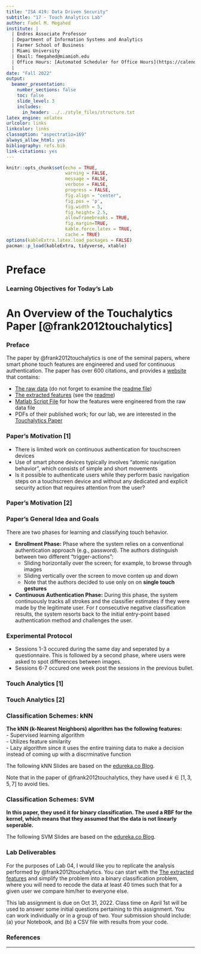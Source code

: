 ```yaml
---
title: "ISA 419: Data Driven Security"
subtitle: "17 - Touch Analytics Lab"
author: Fadel M. Megahed
institute: |
  | Endres Associate Professor
  | Department of Information Systems and Analytics
  | Farmer School of Business
  | Miami University
  | Email: fmegahed@miamioh.edu
  | Office Hours: [Automated Scheduler for Office Hours](https://calendly.com/fmegahed)
  | 
date: "Fall 2022"
output:
  beamer_presentation:
    number_sections: false
    toc: false
    slide_level: 3
    includes: 
      in_header: ../../style_files/structure.txt
latex_engine: xelatex
urlcolor: links
linkcolor: links
classoption: "aspectratio=169"
always_allow_html: yes
bibliography: refs.bib
link-citations: yes
---
```


```r
knitr::opts_chunk$set(echo = TRUE,
                      warning = FALSE,
                      message = FALSE,
                      verbose = FALSE,
                      progress = FALSE,
                      fig.align = "center",
                      fig.pos = 'p',
                      fig.width = 5,
                      fig.height= 2.5,
                      allowframebreaks = TRUE,
                      fig.margin=TRUE,
                      kable.force.latex = TRUE,
                      cache = TRUE)
options(kableExtra.latex.load_packages = FALSE)
pacman::p_load(kableExtra, tidyverse, xtable)
```

# Preface 

### Learning Objectives for Today's Lab

\begin{block}{\textbf{Objectives}}
  \begin{itemize}
    \item \textbf{Examine an Android Phone's behavioral touch feature dataset}
    \item \textbf{Replicate the analysis performed by a InfoSec research paper}
    \item \textbf{Report the code and results in an understandable manner to a general audience}
  \end{itemize}
\end{block}


# An Overview of the Touchalytics Paper [@frank2012touchalytics]

### Preface

The paper by @frank2012touchalytics is one of the seminal papers, where smart phone touch features are engineered and used for continuous authentication. The paper has over 600 citations, and provides a [website](http://www.mariofrank.net/touchalytics/) that contains:  

  - [The raw data](http://www.mariofrank.net/touchalytics/data.zip) (do not forget to examine the [readme file](http://www.mariofrank.net/touchalytics/readme_data.txt))  
  - [The extracted features](http://www.mariofrank.net/touchalytics/features.zip) (see the [readme](http://www.mariofrank.net/touchalytics/readme_features.txt))    
  - [Matlab Script File](http://www.mariofrank.net/touchalytics/extractFeatures.m) for how the features were engineered from the raw data file  
  - PDFs of their published work; for our lab, we are interested in the [Touchalytics Paper](http://www.mariofrank.net/paper/touchalytics.pdf)
  

### Paper's Motivation [1]

  - There is limited work on continuous authentication for touchscreen devices  
  - Use of smart phone devices typically involves "atomic navigation behavior", which consists of simple and short movements  
  - Is it possible to authenticate users while they perform basic navigation steps on a touchscreen device and without any dedicated
and explicit security action that requires attention from the user?


### Paper's Motivation [2]

\begin{figure}
\centering
\includegraphics[width=\textwidth, height=0.75\textheight, keepaspectratio]{../../figures/touchMotivation.PNG}
\caption{Strokes from eight different users, each reading three different texts on an Android Phone.}
\end{figure}




### Paper's General Idea and Goals {.allowframebreaks}

There are two phases for learning and classifying touch behavior.    

  - **Enrollment Phase:** Phase where the system relies on a conventional authentication approach (e.g., password). The authors distinguish between two different "trigger-actions":      
    - Sliding horizontally over the screen; for example, to browse through images  
    - Sliding vertically over the screen to move conten up and down  
    - Note that the authors decided to use only on on **single touch gestures**
 -  **Continuous Authentication Phase:** During this phase, the system continuously tracks all strokes and the classifier estimates if they were made by the legitimate user. For *t* consecutive negative classification results, the system resorts back to the initial entry-point based authentication method and challenges the user. 
 
 \begin{block}{\textbf{Study Goals}}
 \textbf{The main goal of their study is to analyze how robustly our proposed framework can distinguish users from each other.}
  \begin{itemize}
    \item What is the probability of rejecting a legitimate user?
    \item What is the probability of accepting an attacker?
    \item How long does the classifier need to make an authentication decision?
    \item How robust is the classification within one session, across multiple sessions, and after one week?
  \end{itemize}
 \end{block}
    


### Experimental Protocol

- Sessions 1-3 occured during the same day and seperated by a questionnaire.  This is followed by a second phase, where users were asked to spot differences between images. 
- Sessions 6-7 occured one week post the sessions in the previous bullet.


### Touch Analytics [1]

\begin{figure}
\centering
\includegraphics[width=\textwidth, height=0.7\textheight, keepaspectratio, frame]{../../figures/touchDiffs.PNG}
\caption{Stroke features projected on a 2D-subspace. The user ID is given as a colored number.}
\end{figure}

### Touch Analytics [2]

\begin{figure}
\centering
\includegraphics[width=\textwidth, height=0.75\textheight, keepaspectratio, frame]{../../figures/touchCorr.PNG}
\caption{Correlation among the 30 features.}
\end{figure}


### Classification Schemes: kNN {.allowframebreaks}

**The kNN (k-Nearest Neighbors) algorithm has the following features:**    
  - Supervised learning algorithm  
  - Utilizes feature similarity  
  - Lazy algorithm since it uses the entire training data to make a decision instead of coming up with a discrminative function  

The following kNN Slides are based on the [edureka.co Blog](https://www.edureka.co/blog/knn-algorithm-in-r/).

\begin{figure}
\centering
\includegraphics[width=\textwidth, height=0.8\textheight, keepaspectratio, frame]{../../figures/kNN1.PNG}
\end{figure}

\begin{figure}
\centering
\includegraphics[width=\textwidth, height=0.8\textheight, keepaspectratio, frame]{../../figures/kNN2.PNG}
\end{figure}

\begin{figure}
\centering
\includegraphics[width=\textwidth, height=0.8\textheight, keepaspectratio, frame]{../../figures/kNN3.PNG}
\end{figure}

\begin{figure}
\centering
\includegraphics[width=\textwidth, height=0.8\textheight, keepaspectratio, frame]{../../figures/kNN4.PNG}
\end{figure}

\begin{figure}
\centering
\includegraphics[width=\textwidth, height=0.8\textheight, keepaspectratio, frame]{../../figures/kNN5.PNG}
\end{figure}

\begin{figure}
\centering
\includegraphics[width=\textwidth, height=0.8\textheight, keepaspectratio, frame]{../../figures/kNN6.PNG}
\end{figure}

\begin{block}{Pseudo Code}
  \begin{itemize}
  \item Calculate $D(x, x_i)$, where $i =1, 2, ..., n$ and $D$ is the Euclidean measure between the data points.
  \item The calculated Euclidean distances must be arranged in ascending order.
  \item Initialize $k$ and take the first $k$ distances from the sorted list.
  \item Figure out the $k$ points for the respective $k$ distances.
  \item Calculate $k_i$, which indicates the number of data points belonging to the $i$th class among $k$ points i.e. $k \ge 0$
  \item If $k_i > k_j \forall i \ne j$; put $x$ in class $i$.
  \end{itemize}
\end{block}

Note that in the paper of @frank2012touchalytics, they have used $k \in [1, 3, 5, 7]$ to avoid ties.


### Classification Schemes: SVM {.allowframebreaks}

**In this paper, they used it for binary classification. The used a RBF for the kernel, which means that they assumed that the data is not linearly seperable.**

The following SVM Slides are based on the [edureka.co Blog](https://www.edureka.co/blog/support-vector-machine-in-python/).

\begin{figure}
\centering
\includegraphics[width=\textwidth, height=0.8\textheight, keepaspectratio, frame]{../../figures/svm1.png}
\end{figure}

\begin{figure}
\centering
\includegraphics[width=\textwidth, height=0.8\textheight, keepaspectratio, frame]{../../figures/svm-2.png}
\end{figure}


### Lab Deliverables {.allowframebreaks}

For the purposes of Lab 04, I would like you to replicate the analysis performed by @frank2012touchalytics. You can start with the [The extracted features](http://www.mariofrank.net/touchalytics/features.zip) and simplify the problem into a binary classification problem, where you will need to recode the data at least 40 times such that for a given user we compare him/her to everyone else. 

\begin{figure}
\centering
\includegraphics[width=\textwidth, height=0.5\textheight, keepaspectratio, frame]{../../figures/touchResults.PNG}
\end{figure}

\begin{block}{Rubric}
  \begin{itemize}
    \item A student will score 80\% on the assignment if they can successfully use both kNN and SVM to distnguish one user of their choice from the rest of the group based on the \textbf{inter-week} sessions.
    \item A student will score 100\% on the assignment if they can successfully use both kNN and SVM to distnguish one user of their choice from the rest of the group based on three different training approaches: (a) intra-session, (b) inter-session, and (c) inter-week sessions.
    \item A student will score 120\% on the assignment if they can successfully use both kNN and SVM to distnguish all users from the rest of the group based on three different training approaches: (a) intra-session, (b) inter-session, and (c) inter-week sessions.
  \end{itemize}
\end{block}

This lab assignment is due on Oct 31, 2022. Class time on April 1st will be used to answer some initial questions pertaining to this assignment. You can work individually or in a group of two. Your submission should include: (a) your Notebook, and (b) a CSV file with results from your code.

### References {.allowframebreaks}
::: {#refs}
:::


---

\maketitle
